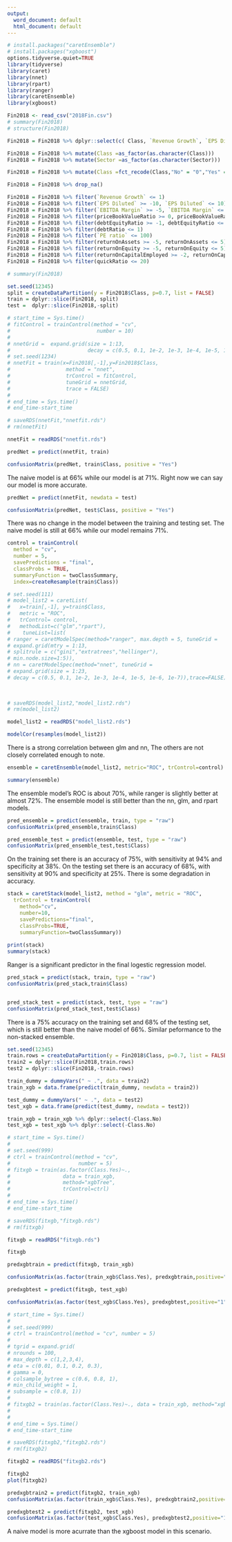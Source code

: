 ---
output:
  word_document: default
  html_document: default
---
```{r}
# install.packages("caretEnsemble")
# install.packages("xgboost")
options.tidyverse.quiet=TRUE
library(tidyverse)
library(caret)
library(nnet)
library(rpart)
library(ranger)
library(caretEnsemble)
library(xgboost)
```
```{r}
Fin2018 <- read_csv("2018Fin.csv")
# summary(Fin2018)
# structure(Fin2018)
```

```{r}
Fin2018 = Fin2018 %>% dplyr::select(c( Class, `Revenue Growth`, `EPS Diluted`, `EBITDA Margin`, priceBookValueRatio, debtEquityRatio, debtRatio, `PE ratio`, Sector, `5Y Revenue Growth (per Share)`, returnOnAssets, returnOnEquity, returnOnCapitalEmployed, quickRatio))
```

```{r}
Fin2018 = Fin2018 %>% mutate(Class =as_factor(as.character(Class)))
Fin2018 = Fin2018 %>% mutate(Sector =as_factor(as.character(Sector)))
```

```{r}
Fin2018 = Fin2018 %>% mutate(Class =fct_recode(Class,"No" = "0","Yes" = "1"))
```

```{r}
Fin2018 = Fin2018 %>% drop_na()
```

```{r}
Fin2018 = Fin2018 %>% filter(`Revenue Growth` <= 1)
Fin2018 = Fin2018 %>% filter(`EPS Diluted` >= -10, `EPS Diluted` <= 10)
Fin2018 = Fin2018 %>% filter(`EBITDA Margin` >= -5, `EBITDA Margin` <= 5)
Fin2018 = Fin2018 %>% filter(priceBookValueRatio >= 0, priceBookValueRatio <= 5)
Fin2018 = Fin2018 %>% filter(debtEquityRatio >= -1, debtEquityRatio <= 2)
Fin2018 = Fin2018 %>% filter(debtRatio <= 1)
Fin2018 = Fin2018 %>% filter(`PE ratio` <= 100)
Fin2018 = Fin2018 %>% filter(returnOnAssets >= -5, returnOnAssets <= 5)
Fin2018 = Fin2018 %>% filter(returnOnEquity >= -5, returnOnEquity <= 5)
Fin2018 = Fin2018 %>% filter(returnOnCapitalEmployed >= -2, returnOnCapitalEmployed <= 2)
Fin2018 = Fin2018 %>% filter(quickRatio <= 20)
```


```{r}
# summary(Fin2018)
```


```{r}
set.seed(12345) 
split = createDataPartition(y = Fin2018$Class, p=0.7, list = FALSE) 
train = dplyr::slice(Fin2018, split) 
test =  dplyr::slice(Fin2018,-split)
```


```{r} 
# start_time = Sys.time()
# fitControl = trainControl(method = "cv", 
#                            number = 10)
# 
# nnetGrid =  expand.grid(size = 1:13,
#                         decay = c(0.5, 0.1, 1e-2, 1e-3, 1e-4, 1e-5, 1e-6, 1e-7))
# set.seed(1234)
# nnetFit = train(x=Fin2018[,-1],y=Fin2018$Class, 
#                  method = "nnet",
#                  trControl = fitControl,
#                  tuneGrid = nnetGrid,
#                  trace = FALSE)
# 
# end_time = Sys.time()
# end_time-start_time
```

```{r}
# saveRDS(nnetFit,"nnetfit.rds")
# rm(nnetFit)
```

```{r}
nnetFit = readRDS("nnetfit.rds")
```

```{r}
predNet = predict(nnetFit, train)
```

```{r}
confusionMatrix(predNet, train$Class, positive = "Yes")
```

The naive model is at 66% while our model is at 71%.  Right now we can say our model is more accurate.

```{r}
predNet = predict(nnetFit, newdata = test)
```

```{r}
confusionMatrix(predNet, test$Class, positive = "Yes")
```

There was no change in the model between the training and testing set.  The naive model is still at 66% while our model remains 71%.

```{r}
control = trainControl(
  method = "cv",
  number = 5, 
  savePredictions = "final",
  classProbs = TRUE, 
  summaryFunction = twoClassSummary,  
  index=createResample(train$Class))
```

```{r}

# set.seed(111)
# model_list2 = caretList(
#   x=train[,-1], y=train$Class, 
#   metric = "ROC", 
#   trControl= control, 
#   methodList=c("glm","rpart"), 
#    tuneList=list(
# ranger = caretModelSpec(method="ranger", max.depth = 5, tuneGrid =
# expand.grid(mtry = 1:13,
# splitrule = c("gini","extratrees","hellinger"),
# min.node.size=1:5)),
# nn = caretModelSpec(method="nnet", tuneGrid =
# expand.grid(size = 1:23,
# decay = c(0.5, 0.1, 1e-2, 1e-3, 1e-4, 1e-5, 1e-6, 1e-7)),trace=FALSE)))
    
 
```

```{r}
# saveRDS(model_list2,"model_list2.rds")
# rm(model_list2)
```

```{r}
model_list2 = readRDS("model_list2.rds")
```


```{r}
modelCor(resamples(model_list2))
```
There is a strong correlation between glm and nn,  The others are not closely correlated enough to note.  

```{r}
ensemble = caretEnsemble(model_list2, metric="ROC", trControl=control)
```

```{r}
summary(ensemble)
```

The ensemble model's ROC is about 70%, while ranger is slightly better at almost 72%.  The ensemble model is still better than the nn, glm, and rpart models. 

```{r}
pred_ensemble = predict(ensemble, train, type = "raw")
confusionMatrix(pred_ensemble,train$Class)

pred_ensemble_test = predict(ensemble, test, type = "raw")
confusionMatrix(pred_ensemble_test,test$Class)
```

On the training set there is an accuracy of 75%, with sensitivity at 94% and specificity at 38%.  On the testing set there is an accuracy of 68%, with sensitivity at 90% and specificity at 25%.  There is some degradation in accuracy.  

```{r}
stack = caretStack(model_list2, method = "glm", metric = "ROC",
  trControl = trainControl(
    method="cv",
    number=10,
    savePredictions="final",
    classProbs=TRUE,
    summaryFunction=twoClassSummary))
  
print(stack)
summary(stack)
```

Ranger is a significant predictor in the final logestic regression model.  

```{r}
pred_stack = predict(stack, train, type = "raw")
confusionMatrix(pred_stack,train$Class)


pred_stack_test = predict(stack, test, type = "raw")
confusionMatrix(pred_stack_test,test$Class)
```


There is a 75% accuracy on the training set and 68% of the testing set, which is still better than the naive model of 66%. Similar peformance to the non-stacked ensemble. 


```{r}
set.seed(12345) 
train.rows = createDataPartition(y = Fin2018$Class, p=0.7, list = FALSE) 
train2 = dplyr::slice(Fin2018,train.rows) 
test2 = dplyr::slice(Fin2018,-train.rows)
```

```{r}
train_dummy = dummyVars(" ~ .", data = train2)
train_xgb = data.frame(predict(train_dummy, newdata = train2))

test_dummy = dummyVars(" ~ .", data = test2) 
test_xgb = data.frame(predict(test_dummy, newdata = test2))
```

```{r}
train_xgb = train_xgb %>% dplyr::select(-Class.No) 
test_xgb = test_xgb %>% dplyr::select(-Class.No)
```

```{r}
# start_time = Sys.time() 
# 
# set.seed(999)
# ctrl = trainControl(method = "cv",
#                      number = 5)
# fitxgb = train(as.factor(Class.Yes)~.,
#                 data = train_xgb,
#                 method="xgbTree",
#                 trControl=ctrl)
# 
# end_time = Sys.time()
# end_time-start_time
```


```{r}
# saveRDS(fitxgb,"fitxgb.rds")
# rm(fitxgb)
```

```{r}
fitxgb = readRDS("fitxgb.rds")
```

```{r}
fitxgb
```

```{r}
predxgbtrain = predict(fitxgb, train_xgb)

confusionMatrix(as.factor(train_xgb$Class.Yes), predxgbtrain,positive="1")
```

```{r}
predxgbtest = predict(fitxgb, test_xgb)

confusionMatrix(as.factor(test_xgb$Class.Yes), predxgbtest,positive="1")
```

```{r}
# start_time = Sys.time()
# 
# set.seed(999)
# ctrl = trainControl(method = "cv", number = 5) 
# 
# tgrid = expand.grid(
# nrounds = 100, 
# max_depth = c(1,2,3,4),
# eta = c(0.01, 0.1, 0.2, 0.3),
# gamma = 0,
# colsample_bytree = c(0.6, 0.8, 1),
# min_child_weight = 1,
# subsample = c(0.8, 1))
# 
# fitxgb2 = train(as.factor(Class.Yes)~., data = train_xgb, method="xgbTree", tuneGrid = tgrid, trControl=ctrl)
# 
# 
# end_time = Sys.time()
# end_time-start_time
```

```{r}
# saveRDS(fitxgb2,"fitxgb2.rds")
# rm(fitxgb2)
```


```{r}
fitxgb2 = readRDS("fitxgb2.rds")
```

```{r}
fitxgb2
plot(fitxgb2)
```

```{r}
predxgbtrain2 = predict(fitxgb2, train_xgb)
confusionMatrix(as.factor(train_xgb$Class.Yes), predxgbtrain2,positive="1")
```

```{r}
predxgbtest2 = predict(fitxgb2, test_xgb)
confusionMatrix(as.factor(test_xgb$Class.Yes), predxgbtest2,positive="1")
```

A naive model is more acurrate than the xgboost model in this scenario.  